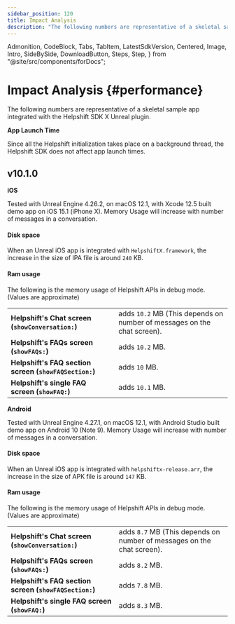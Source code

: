 ```yaml
---
sidebar_position: 120
title: Impact Analysis
description: "The following numbers are representative of a skeletal sample app integrated with the Helpshift SDK X Unreal plugin."
---
```


  Admonition,
  CodeBlock,
  Tabs,
  TabItem,
  LatestSdkVersion,
  Centered,
  Image,
  Intro,
  SideBySide,
  DownloadButton,
  Steps,
  Step,
} from "@site/src/components/forDocs";

# Impact Analysis {#performance}

<Intro>

The following numbers are representative of a skeletal sample app integrated with the Helpshift SDK X Unreal plugin.

</Intro>

<Admonition type="info" title="Note">

**App Launch Time**

Since all the Helpshift initialization takes place on a background thread, the Helpshift SDK does not affect app launch times.

</Admonition>

## v10.1.0

**iOS**

<Admonition type="info" title="Note">

Tested with Unreal Engine 4.26.2, on macOS 12.1, with Xcode 12.5 built demo app on iOS 15.1 (iPhone X). Memory Usage will increase with number of messages in a conversation.

</Admonition>

#### Disk space

When an Unreal iOS app is integrated with `HelpshiftX.framework`, the increase in the size of IPA file is around `240` KB.

#### Ram usage

The following is the memory usage of Helpshift APIs in debug mode. (Values are approximate)

|                                                                   |                                                                                    |
| ----------------------------------------------------------------- | ---------------------------------------------------------------------------------- |
| **Helpshift's Chat screen (<code>showConversation:</code>)**      | adds <code>10.2</code> MB (This depends on number of messages on the chat screen). |
| **Helpshift's FAQs screen (<code>showFAQs:</code>)**              | adds <code>10.2</code> MB.                                                         |
| **Helpshift's FAQ section screen (<code>showFAQSection:</code>)** | adds <code>10</code> MB.                                                           |
| **Helpshift's single FAQ screen (<code>showFAQ:</code>)**         | adds <code>10.1</code> MB.                                                         |

**Android**

<Admonition type="info" title="Note">

Tested with Unreal Engine 4.27.1, on macOS 12.1, with Android Studio built demo app on Android 10 (Note 9). Memory Usage will increase with number of messages in a conversation.

</Admonition>

#### Disk space

When an Unreal iOS app is integrated with `helpshiftx-release.arr`, the increase in the size of APK file is around `147` KB.

#### Ram usage

The following is the memory usage of Helpshift APIs in debug mode. (Values are approximate)

|                                                                   |                                                                                   |
| ----------------------------------------------------------------- | --------------------------------------------------------------------------------- |
| **Helpshift's Chat screen (<code>showConversation:</code>)**      | adds <code>8.7</code> MB (This depends on number of messages on the chat screen). |
| **Helpshift's FAQs screen (<code>showFAQs:</code>)**              | adds <code>8.2</code> MB.                                                         |
| **Helpshift's FAQ section screen (<code>showFAQSection:</code>)** | adds <code>7.8</code> MB.                                                         |
| **Helpshift's single FAQ screen (<code>showFAQ:</code>)**         | adds <code>8.3</code> MB.                                                         |
